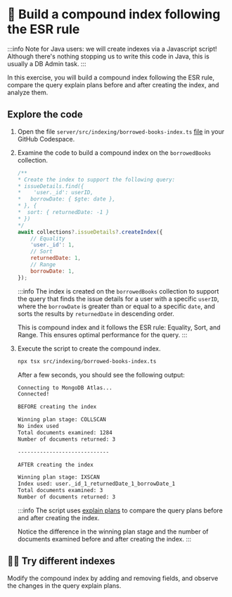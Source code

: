 # 👐 Build a compound index following the ESR rule

:::info
Note for Java users: we will create indexes via a Javascript script! Although there's nothing stopping us to write this code in Java, this is usually a DB Admin task.
:::

In this exercise, you will build a compound index following the ESR rule, compare the query explain plans before and after creating the index, and analyze them.

## Explore the code

1. Open the file `server/src/indexing/borrowed-books-index.ts` [file](https://github.com/mongodb-developer/library-management-system/blob/main/server/src/indexing/borrowed-books-index.ts) in your GitHub Codespace.

2. Examine the code to build a compound index on the `borrowedBooks` collection.

    ```js
    /**
    * Create the index to support the following query:
    * issueDetails.find({
    *    'user._id': userID,
    *   borrowDate: { $gte: date },
    * }, {
    *  sort: { returnedDate: -1 }
    * })
    */
    await collections?.issueDetails?.createIndex({
        // Equality
        'user._id': 1,
        // Sort
        returnedDate: 1,
        // Range
        borrowDate: 1,
    });
    ```

    :::info
    The index is created on the `borrowedBooks` collection to support the query that finds the issue details for a user with a specific `userID`, where the `borrowDate` is greater than or equal to a specific `date`, and sorts the results by `returnedDate` in descending order.

    This is compound index and it follows the ESR rule: Equality, Sort, and Range. This ensures optimal performance for the query.
    :::

3. Execute the script to create the compound index.

    ```bash
    npx tsx src/indexing/borrowed-books-index.ts
    ```

    After a few seconds, you should see the following output:

    ```bash
    Connecting to MongoDB Atlas...
    Connected!

    BEFORE creating the index

    Winning plan stage: COLLSCAN
    No index used
    Total documents examined: 1284
    Number of documents returned: 3

    -----------------------------

    AFTER creating the index

    Winning plan stage: IXSCAN
    Index used: user._id_1_returnedDate_1_borrowDate_1
    Total documents examined: 3
    Number of documents returned: 3
    ```

    :::info
    The script uses [explain plans](https://docs.mongodb.com/manual/reference/method/cursor.explain/) to compare the query plans before and after creating the index.

    Notice the difference in the winning plan stage and the number of documents examined before and after creating the index.
    :::

## 🦸‍♀️ Try different indexes

Modify the compound index by adding and removing fields, and observe the changes in the query explain plans.
